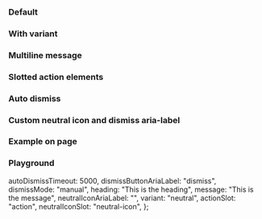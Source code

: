 
<Meta of={IcToastStories} />

<Description markdown={readme} />

### Default

<Canvas>
  <Story of={IcToastStories.Default} />
</Canvas>

### With variant

<Canvas>
  <Story of={IcToastStories.WithVariant} />
</Canvas>

### Multiline message

<Canvas>
  <Story of={IcToastStories.MultilineMessage} />
</Canvas>

### Slotted action elements

<Canvas>
  <Story of={IcToastStories.SlottedActionElements} />
</Canvas>

### Auto dismiss

<Canvas>
  <Story of={IcToastStories.AutoDismiss} />
</Canvas>

### Custom neutral icon and dismiss aria-label

<Canvas>
  <Story of={IcToastStories.CustomNeutralIconAndDismissAriaLabel} />
</Canvas>

### Example on page

<Canvas>
  <Story of={IcToastStories.ExampleOnPage} />
</Canvas>

### Playground

  autoDismissTimeout: 5000,
  dismissButtonAriaLabel: "dismiss",
  dismissMode: "manual",
  heading: "This is the heading",
  message: "This is the message",
  neutralIconAriaLabel: "",
  variant: "neutral",
  actionSlot: "action",
  neutralIconSlot: "neutral-icon",
};

<Canvas>
  <Story of={IcToastStories.Playground} />
</Canvas>
